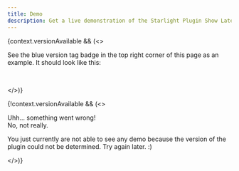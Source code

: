 ```yaml
---
title: Demo
description: Get a live demonstration of the Starlight Plugin Show Latest Version plugin.
---
```



{context.versionAvailable &&
(<>

<p>
  See the blue version tag badge in the top right corner of this page as an
  example. It should look like this:
</p>
<br />
<Badge text={context.version} size="medium" />

</>)}

{!context.versionAvailable &&
(<>

<p>
  Uhh... something went wrong! <br /> No, not really.
</p>
<p>
  You just currently are not able to see any demo because the version of the
  plugin could not be determined. Try again later. :)
</p>

</>)}
